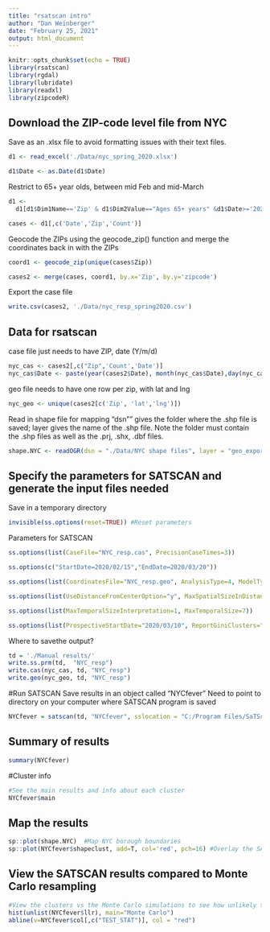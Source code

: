 ```yaml
---
title: "rsatscan intro"
author: "Dan Weinberger"
date: "February 25, 2021"
output: html_document
---
```


```r
knitr::opts_chunk$set(echo = TRUE)
library(rsatscan)
library(rgdal)
library(lubridate)
library(readxl)
library(zipcodeR)
```


## Download the ZIP-code level file from NYC
Save as an .xlsx file to avoid formatting issues with their text files.
```r

d1 <- read_excel('./Data/nyc_spring_2020.xlsx')

d1$Date <- as.Date(d1$Date)
```

Restrict to 65+ year olds, between mid Feb and mid-March
```r
d1 <- 
  d1[d1$Dim1Name=='Zip' & d1$Dim2Value=="Ages 65+ years" &d1$Date>='2020-02-15' & d1$Date<='2020-03-20',]

cases <- d1[,c('Date','Zip','Count')]
```

Geocode the ZIPs using the geocode_zip() function and merge the coordinates back in with the ZIPs

```r
coord1 <- geocode_zip(unique(cases$Zip))

cases2 <- merge(cases, coord1, by.x='Zip', by.y='zipcode')
```

Export the case file
```r
write.csv(cases2, './Data/nyc_resp_spring2020.csv')
```


## Data for rsatscan

case file just needs to have ZIP, date (Y/m/d)
```r
nyc_cas <- cases2[,c("Zip",'Count','Date')]
nyc_cas$Date <- paste(year(cases2$Date), month(nyc_cas$Date),day(nyc_cas$Date), sep='/')
```

geo file needs  to have one row per zip, with lat and lng
```r
nyc_geo <- unique(cases2[c('Zip', 'lat','lng')])
```


Read in shape file for mapping
"dsn"" gives the folder where the .shp file is saved; layer gives the name of the .shp file. Note the folder must contain the .shp files as well as the .prj, .shx, .dbf files.
```r
shape.NYC <- readOGR(dsn = "./Data/NYC shape files", layer = "geo_export_ef7f38de-fdc9-46c6-bf6b-36dcb40dfda8")
```

## Specify the parameters for SATSCAN and generate the input files needed
Save in a temporary directory
```r
invisible(ss.options(reset=TRUE)) #Reset parameters
```

Parameters for SATSCAN
```r
ss.options(list(CaseFile="NYC_resp.cas", PrecisionCaseTimes=3))

ss.options(c("StartDate=2020/02/15","EndDate=2020/03/20"))

ss.options(list(CoordinatesFile="NYC_resp.geo", AnalysisType=4, ModelType=2, TimeAggregationUnits=3))

ss.options(list(UseDistanceFromCenterOption="y", MaxSpatialSizeInDistanceFromCenter=3, NonCompactnessPenalty=0))

ss.options(list(MaxTemporalSizeInterpretation=1, MaxTemporalSize=7))

ss.options(list(ProspectiveStartDate="2020/03/10", ReportGiniClusters="n", LogRunToHistoryFile="n"))
```

Where to savethe output?
```r
td = './Manual results/'
write.ss.prm(td,  "NYC_resp")
write.cas(nyc_cas, td, "NYC_resp")
write.geo(nyc_geo, td, "NYC_resp")
```


#Run SATSCAN
Save results in an object called "NYCfever"
Need to point to directory on your computer where SATSCAN program is saved
```r
NYCfever = satscan(td, "NYCfever", sslocation = "C:/Program Files/SaTScan")
```

## Summary of results

```r
summary(NYCfever)
```

#Cluster info
```r
#See the main results and info about each cluster
NYCfever$main
```

## Map the results

```r
sp::plot(shape.NYC)  #Map NYC borough boundaries
sp::plot(NYCfever$shapeclust, add=T, col='red', pch=16) #Overlay the SATSCAN cluster results
```

## View the SATSCAN results compared to Monte Carlo resampling

```r
#View the clusters vs the Monte Carlo simulations to see how unlikely the result is
hist(unlist(NYCfever$llr), main="Monte Carlo")
abline(v=NYCfever$col[,c("TEST_STAT")], col = "red")
```
